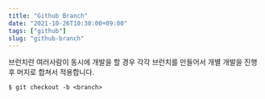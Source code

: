 ```yaml
---
title: "Github Branch"
date: "2021-10-26T10:30:00+09:00"
tags: ["github"]
slug: "github-branch"
---
```


브런치란 여러사람이 동시에 개발을 할 경우 각각 브런치를 만들어서 개별 개발을 진행 후 머지로 합쳐서 적용합니다.    

```
$ git checkout -b <branch>
```


